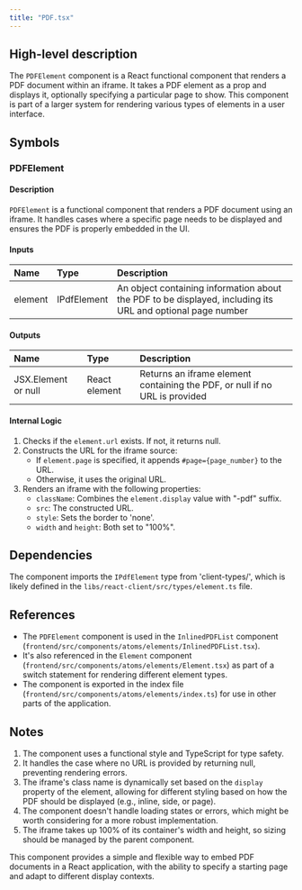 ```yaml
---
title: "PDF.tsx"
---
```


## High-level description
The `PDFElement` component is a React functional component that renders a PDF document within an iframe. It takes a PDF element as a prop and displays it, optionally specifying a particular page to show. This component is part of a larger system for rendering various types of elements in a user interface.

## Symbols

### PDFElement
#### Description
`PDFElement` is a functional component that renders a PDF document using an iframe. It handles cases where a specific page needs to be displayed and ensures the PDF is properly embedded in the UI.

#### Inputs
| Name | Type | Description |
|:-----|:-----|:------------|
| element | IPdfElement | An object containing information about the PDF to be displayed, including its URL and optional page number |

#### Outputs
| Name | Type | Description |
|:-----|:-----|:------------|
| JSX.Element or null | React element | Returns an iframe element containing the PDF, or null if no URL is provided |

#### Internal Logic
1. Checks if the `element.url` exists. If not, it returns null.
2. Constructs the URL for the iframe source:
   - If `element.page` is specified, it appends `#page={page_number}` to the URL.
   - Otherwise, it uses the original URL.
3. Renders an iframe with the following properties:
   - `className`: Combines the `element.display` value with "-pdf" suffix.
   - `src`: The constructed URL.
   - `style`: Sets the border to 'none'.
   - `width` and `height`: Both set to "100%".

## Dependencies
The component imports the `IPdfElement` type from 'client-types/', which is likely defined in the `libs/react-client/src/types/element.ts` file.

## References
- The `PDFElement` component is used in the `InlinedPDFList` component (`frontend/src/components/atoms/elements/InlinedPDFList.tsx`).
- It's also referenced in the `Element` component (`frontend/src/components/atoms/elements/Element.tsx`) as part of a switch statement for rendering different element types.
- The component is exported in the index file (`frontend/src/components/atoms/elements/index.ts`) for use in other parts of the application.

## Notes
1. The component uses a functional style and TypeScript for type safety.
2. It handles the case where no URL is provided by returning null, preventing rendering errors.
3. The iframe's class name is dynamically set based on the `display` property of the element, allowing for different styling based on how the PDF should be displayed (e.g., inline, side, or page).
4. The component doesn't handle loading states or errors, which might be worth considering for a more robust implementation.
5. The iframe takes up 100% of its container's width and height, so sizing should be managed by the parent component.

This component provides a simple and flexible way to embed PDF documents in a React application, with the ability to specify a starting page and adapt to different display contexts.